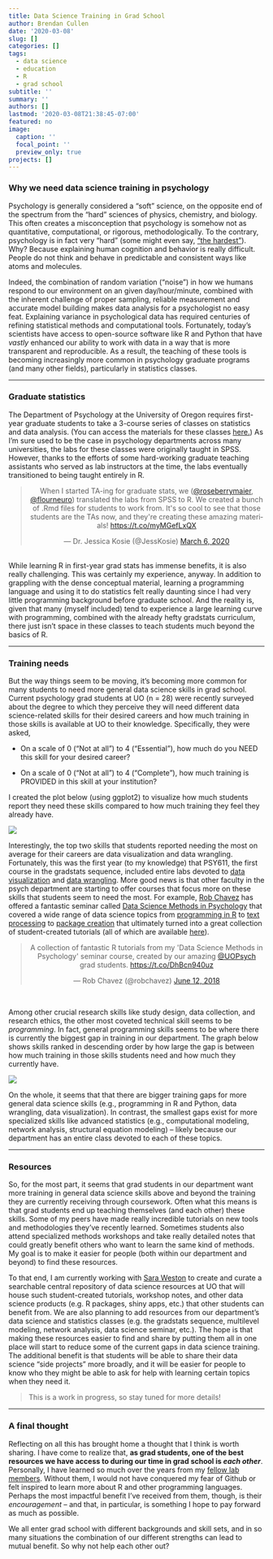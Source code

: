 ```yaml
---
title: Data Science Training in Grad School
author: Brendan Cullen
date: '2020-03-08'
slug: []
categories: []
tags:
  - data science
  - education
  - R
  - grad school
subtitle: ''
summary: ''
authors: []
lastmod: '2020-03-08T21:38:45-07:00'
featured: no
image:
  caption: ''
  focal_point: ''
  preview_only: true
projects: []
---
```


### Why we need data science training in psychology

Psychology is generally considered a "soft" science, on the opposite end of the spectrum from the "hard" sciences of physics, chemistry, and biology. This often creates a misconception that psychology is somehow not as quantitative, computational, or rigorous, methodologically. To the contrary, psychology is in fact very "hard" (some might even say, ["the hardest"](https://thehardestscience.com/2009/03/14/making-progress-in-the-hardest-science/){target="_blank"}). Why? Because explaining human cognition and behavior is really difficult. People do not think and behave in predictable and consistent ways like atoms and molecules. 

Indeed, the combination of random variation ("noise") in how we humans respond to our environment on an given day/hour/minute, combined with the inherent challenge of proper sampling, reliable measurement and accurate model building makes data analysis for a psychologist no easy feat. Explaining variance in psychological data has required centuries of refining statistical methods and computational tools. Fortunately, today's scientists have access to open-source software like R and Python that have *vastly* enhanced our ability to work with data in a way that is more transparent and reproducible. As a result, the teaching of these tools is becoming increasingly more common in psychology graduate programs (and many other fields), particularly in statistics classes.

***

### Graduate statistics

The Department of Psychology at the University of Oregon requires first-year graduate students to take a 3-course series of classes on statistics and data analysis. (You can access the materials for these classes [here.](https://github.com/uopsych){target="_blank"}) As I'm sure used to be the case in psychology departments across many universities, the labs for these classes were originally taught in SPSS. However, thanks to the efforts of some hard-working graduate teaching assistants who served as lab instructors at the time, the labs eventually transitioned to being taught entirely in R. 

<center>
<blockquote class="twitter-tweet"><p lang="en" dir="ltr">When I started TA-ing for graduate stats, we (<a href="https://twitter.com/roseberrymaier?ref_src=twsrc%5Etfw">@roseberrymaier</a>, <a href="https://twitter.com/flourneuro?ref_src=twsrc%5Etfw">@flourneuro</a>) translated the labs from SPSS to R. We created a bunch of .Rmd files for students to work from. It&#39;s so cool to see that those students are the TAs now, and they&#39;re creating these amazing materials! <a href="https://t.co/myMGefLxQX">https://t.co/myMGefLxQX</a></p>&mdash; Dr. Jessica Kosie (@JessKosie) <a href="https://twitter.com/JessKosie/status/1236017394260348930?ref_src=twsrc%5Etfw">March 6, 2020</a></blockquote> <script async src="https://platform.twitter.com/widgets.js" charset="utf-8"></script>
</center>

<br> 
While learning R in first-year grad stats has immense benefits, it is also really challenging. This was certainly my experience, anyway. In addition to grappling with the dense conceptual material, learning a programming language and using it to do statistics felt really daunting since I had very little programming background before graduate school. And the reality is, given that many (myself included) tend to experience a large learning curve with programming, combined with the already hefty gradstats curriculum, there just isn't space in these classes to teach students much beyond the basics of R. 

***

### Training needs

But the way things seem to be moving, it's becoming more common for many students to need more general data science skills in grad school. Current psychology grad students at UO (n = 28) were recently surveyed about the degree to which they perceive they will need different data science-related skills for their desired careers and how much training in those skills is available at UO to their knowledge. Specifically, they were asked, 

* On a scale of 0 ("Not at all") to 4 ("Essential"), how much do you NEED this skill for your desired career? 

* On a scale of 0 ("Not at all") to 4 ("Complete"), how much training is PROVIDED in this skill at your institution? 


I created the plot below (using ggplot2) to visualize how much students report they need these skills compared to how much training they feel they already have. 

![](/img/training_dotplot_se.png)

Interestingly, the top two skills that students reported needing the most on average for their careers are data visualization and data wrangling. Fortunately, this was the first year (to my knowledge) that PSY611, the first course in the gradstats sequence, included entire labs devoted to [data visualization](https://uopsych.github.io/psy611/labs/lab-6.html){target="_blank"} and [data wrangling](https://uopsych.github.io/psy611/labs/lab-5.html){target="_blank"}. More good news is that other faculty in the psych department are starting to offer courses that focus more on these skills that students seem to need the most. For example, [Rob Chavez](https://twitter.com/robchavez){target="_blank"} has offered a fantastic seminar called [Data Science Methods in Psychology](https://robchavez.github.io/datascience_gallery/syllabus.html){target="_blank"} that covered a wide range of data science topics from [programming in R](https://robchavez.github.io/datascience_gallery/html_only/general_programming.html){target="_blank"} to [text processing](https://robchavez.github.io/datascience_gallery/html_only/text_processing.html){target="_blank"} to [package creation](https://robchavez.github.io/datascience_gallery/html_only/packages.html){target="_blank"} that ultimately turned into a great collection of student-created tutorials (all of which are available [here](https://robchavez.github.io/datascience_gallery/index.html){target="_blank"}).

<center>
<blockquote class="twitter-tweet"><p lang="en" dir="ltr">A collection of fantastic R tutorials from my &#39;Data Science Methods in Psychology&#39; seminar course, created by our amazing <a href="https://twitter.com/UOPsych?ref_src=twsrc%5Etfw">@UOPsych</a> grad students. <a href="https://t.co/DhBcn940uz">https://t.co/DhBcn940uz</a></p>&mdash; Rob Chavez (@robchavez) <a href="https://twitter.com/robchavez/status/1006683799294390273?ref_src=twsrc%5Etfw">June 12, 2018</a></blockquote> <script async src="https://platform.twitter.com/widgets.js" charset="utf-8"></script>
</center>
<br>

Among other crucial research skills like study design, data collection, and research ethics, the other most coveted technical skill seems to be *programming*. In fact, general programming skills seems to be where there is currently the biggest gap in training in our department. The graph below shows skills ranked in descending order by how large the gap is between how much training in those skills students need and how much they currently have.

![](/img/training_gaps.png)

On the whole, it seems that that there are bigger training gaps for more general data science skills (e.g., programming in R and Python, data wrangling, data visualization). In contrast, the smallest gaps exist for more specialized skills like advanced statistics (e.g., computational modeling, network analysis, structural equation modeling) -- likely because our department has an entire class devoted to each of these topics. 

***
### Resources

So, for the most part, it seems that grad students in our department want more training in general data science skills above and beyond the training they are currently receiving through coursework. Often what this means is that grad students end up teaching themselves (and each other) these skills. Some of my peers have made really incredible tutorials on new tools and methodologies they've recently learned. Sometimes students also attend specialized methods workshops and take really detailed notes that could greatly benefit others who want to learn the same kind of methods. My goal is to make it easier for people (both within our department and beyond) to find these resources. 

To that end, I am currently working with [Sara Weston](https://twitter.com/saraweston09){target="_blank"} to create and curate a searchable central repository of data science resources at UO that will house such student-created tutorials, workshop notes, and other data science products (e.g. R packages, shiny apps, etc.) that other students can benefit from. We are also planning to add resources from our department's data science and statistics classes (e.g. the gradstats sequence, multilevel modeling, network analysis, data science seminar, etc.). The hope is that making these resources easier to find and share by putting them all in one place will start to reduce some of the current gaps in data science training. The additional benefit is that students will be able to share their data science "side projects" more broadly, and it will be easier for people to know who they might be able to ask for help with learning certain topics when they need it. 

>This is a work in progress, so stay tuned for more details!

***

### A final thought 

Reflecting on all this has brought home a thought that I think is worth sharing. I have come to realize that, **as grad students, one of the best resources we have access to during our time in grad school is *each other***. Personally, I have learned so much over the years from my [fellow lab members](https://sanlab.uoregon.edu/people/){target="_blank"}. Without them, I would not have conquered my fear of Github or felt inspired to learn more about R and other programming languages. Perhaps the most impactful benefit I've received from them, though, is their *encouragement* -- and that, in particular, is something I hope to pay forward as much as possible. 

We all enter grad school with different backgrounds and skill sets, and in so many situations the combination of our different strengths can lead to mutual benefit. So why not help each other out?
